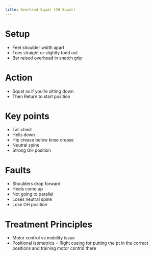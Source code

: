 ```yaml
---
title: Overhead Squat (OH Squat)
---
```









# Setup

- Feet shoulder width apart 
- Toes straight or slightly toed out
- Bar raised overhead in snatch grip



# Action {#action}

- Squat as if you're sitting down
- Then Return to start position




# Key points

- Tall chest
- Hells down
- Hip crease below knee crease
- Neutral spine
- Strong OH position




# Faults 

- Shoulders drop forward
- Heels come up
- Not going to parallel
- Loses neutral spine
- Lose OH position

# Treatment Principles

- Motor control vs mobility issue
- Positional isometrics = Right cueing for putting the pt in the correct positions and training motor control there
